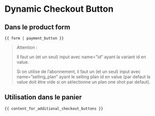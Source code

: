 # Dynamic Checkout Button

## Dans le product form
``` Liquid
{{ form | payment_button }}
```
> Attention : 
>
> Il faut un (et un seul) input avec name=”id” ayant la variant id en value.
>
> Si on utilise de l’abonnement, il faut un (et un seul) input avec name=”selling_plan” ayant le selling plan id en value (par defaut la value doit être vide si on sélectionne un plan one shot par defaut).

## Utilisation dans le panier
``` Liquid
{{ content_for_additional_checkout_buttons }}
```
